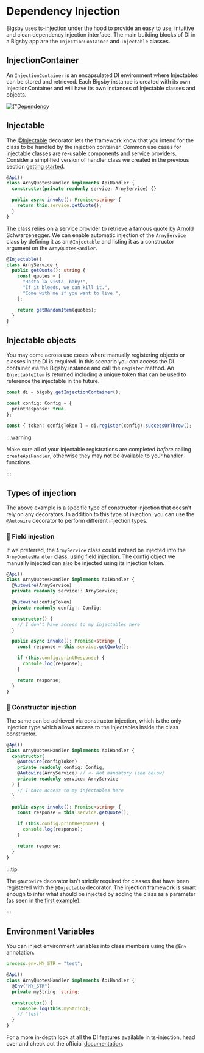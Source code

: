 # Dependency Injection

Bigsby uses [ts-injection](https://github.com/burketyler/ts-injection) under the hood to provide an
easy to use, intuitive and clean dependency injection interface. The main building blocks of DI in a
Bigsby app are the `InjectionContainer` and `Injectable` classes.

## InjectionContainer

An `InjectionContainer` is an encapsulated DI environment where Injectables can be stored and retrieved.
Each Bigsby instance is created with its own InjectionContainer and will have its own instances of
Injectable classes and objects.

<div style={{ display: "flex", justifyContent: "center" }}>
  <a
    href={"/bigsby/img/di-container-diagram.png"}
    target={"_blank"}
    style={{ width: "50%" }}
  >
    <img
      src={"/bigsby/img/di-container-diagram.png"}
      alt={"Dependency Injection Containers"}
    />
  </a>
</div>

## Injectable

The [@Injectable](https://burketyler.github.io/ts-injection/docs/usage#defining-an-injectable)
decorator lets the framework know that you intend for the class to be handled by the injection container.
Common use cases for injectable classes are re-usable components and service providers. Consider a
simplified version of handler class we created in the previous section [getting started](./getting-started).

```typescript
@Api()
class ArnyQuotesHandler implements ApiHandler {
  constructor(private readonly service: ArnyService) {}

  public async invoke(): Promise<string> {
    return this.service.getQuote();
  }
}
```

The class relies on a service provider to retrieve a famous quote by Arnold Schwarzenegger. We can enable
automatic injection of the `ArnyService` class by defining it as an `@Injectable` and listing it as a
constructor argument on the `ArnyQuotesHandler`.

```typescript
@Injectable()
class ArnyService {
  public getQuote(): string {
    const quotes = [
      "Hasta la vista, baby!",
      "If it bleeds, we can kill it.",
      "Come with me if you want to live.",
    ];

    return getRandomItem(quotes);
  }
}
```

## Injectable objects

You may come across use cases where manually registering objects or classes in the DI is
required. In this scenario you can access the DI container via the Bigsby instance and call the `register`
method. An `InjectableItem` is returned including a unique token that can be used to reference the
injectable in the future.

```typescript
const di = bigsby.getInjectionContainer();

const config: Config = {
  printResponse: true,
};

const { token: configToken } = di.register(config).successOrThrow();
```

:::warning

Make sure all of your injectable registrations are completed _before_ calling `createApiHandler`,
otherwise they may not be available to your handler functions.

:::

## Types of injection

The above example is a specific type of constructor injection that doesn't rely on any decorators.
In addition to this type of injection, you can use the `@Autowire` decorator to perform different
injection types.

### 🌾 Field injection

If we preferred, the `ArnyService` class could instead be injected into the `ArnyQuotesHandler` class,
using field injection. The config object we manually injected can also be injected using its injection
token.

```typescript
@Api()
class ArnyQuotesHandler implements ApiHandler {
  @Autowire(ArnyService)
  private readonly service!: ArnyService;

  @Autowire(configToken)
  private readonly config!: Config;

  constructor() {
    // I don't have access to my injectables here
  }

  public async invoke(): Promise<string> {
    const response = this.service.getQuote();

    if (this.config.printResponse) {
      console.log(response);
    }

    return response;
  }
}
```

### 🔨 Constructor injection

The same can be achieved via constructor injection, which is the only injection type which
allows access to the injectables inside the class constructor.

```typescript
@Api()
class ArnyQuotesHandler implements ApiHandler {
  constructor(
    @Autowire(configToken)
    private readonly config: Config,
    @Autowire(ArnyService) // <- Not mandatory (see below)
    private readonly service: ArnyService
  ) {
    // I have access to my injectables here
  }

  public async invoke(): Promise<string> {
    const response = this.service.getQuote();

    if (this.config.printResponse) {
      console.log(response);
    }

    return response;
  }
}
```

:::tip

The `@Autowire` decorator isn't strictly required for classes that have been registered with
the `@Injectable` decorator. The injection framework is smart enough to infer what should be injected by
adding the class as a parameter (as seen in the [first example](#injectable)).

:::

## Environment Variables

You can inject environment variables into class members using the `@Env` annotation.

```typescript
process.env.MY_STR = "test";

@Api()
class ArnyQuotesHandler implements ApiHandler {
  @Env("MY_STR")
  private myString: string;

  constructor() {
    console.log(this.myString);
    // "test"
  }
}
```

For a more in-depth look at all the DI features available in ts-injection, head over and check out the
official [documentation](https://burketyler.github.io/ts-injection/).
